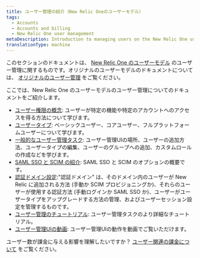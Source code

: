 ```yaml
---
title: ユーザー管理の紹介（New Relic Oneのユーザーモデル）
tags:
  - Accounts
  - Accounts and billing
  - New Relic One user management
metaDescription: Introduction to managing users on the New Relic One user model.
translationType: machine
---
```


このセクションのドキュメントは、 [New Relic One のユーザーモデル](/docs/accounts/original-accounts-billing/original-product-based-pricing/overview-user-models) のユーザー管理に関するものです。オリジナルのユーザーモデルのドキュメントについては、 [オリジナルのユーザー管理](/docs/accounts/original-accounts-billing/original-users-roles) をご覧ください。

ここでは、New Relic One のユーザーモデルのユーザー管理についてのドキュメントをご紹介します。

* [ユーザー権限の概念](/docs/accounts/accounts-billing/new-relic-one-user-management/user-management-concepts): ユーザーが特定の機能や特定のアカウントへのアクセスを得る方法について学びます。
* [ユーザータイプ](/docs/accounts/accounts-billing/new-relic-one-user-management/user-type): ベーシックユーザー、コアユーザー、フルプラットフォームユーザーについて学びます。
* [一般的なユーザー管理タスク](/docs/accounts/accounts-billing/new-relic-one-user-management/user-management-ui-and-tasks/): ユーザー管理UIの場所、ユーザーの追加方法、ユーザータイプの編集、ユーザーのグループへの追加、カスタムロールの作成などを学びます。
* [SAML SSO と SCIM の紹介](/docs/accounts/accounts-billing/new-relic-one-user-management/introduction-saml-scim): SAML SSO と SCIM のオプションの概要です。
* [認証ドメイン設定](/docs/accounts/accounts-billing/new-relic-one-pricing-users/configure-authentication-domains):"認証ドメイン" は、そのドメイン内のユーザーが New Relic に追加される方法 (手動か SCIM プロビジョニングか)、それらのユーザーが使用する認証方法 (手動ログインか SAML SSO か)、ユーザーがユーザータイプをアップグレードする方法の管理、およびユーザーセッション設定を管理するものです。
* [ユーザー管理のチュートリアル](/docs/accounts/accounts-billing/new-relic-one-user-management/tutorial-add-new-user-groups-roles-new-relic-one-user-model): ユーザー管理タスクのより詳細なチュートリアル。
* [ユーザー管理UIの動画](/docs/accounts/accounts-billing/new-relic-one-user-management/user-mgmt-videos): ユーザー管理UIの動作を動画でご覧いただけます。

ユーザー数が課金に与える影響を理解したいですか？ [ユーザー関連の課金について](/docs/accounts/accounts-billing/new-relic-one-pricing-users/new-relic-one-pricing-billing#user-count) をご覧ください。